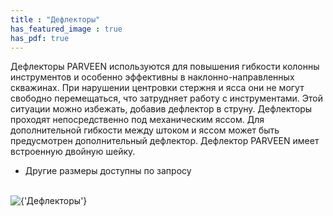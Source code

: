 ```yaml
---
title : "Дефлекторы"
has_featured_image : true
has_pdf: true
---
```


Дефлекторы PARVEEN используются для повышения гибкости колонны инструментов и особенно эффективны в наклонно-направленных скважинах. При нарушении центровки стержня и ясса они не могут свободно перемещаться, что затрудняет работу с инструментами. Этой ситуации можно избежать, добавив дефлектор в струну. Дефлекторы проходят непосредственно под механическим яссом. Для дополнительной гибкости между штоком и яссом может быть предусмотрен дополнительный дефлектор. Дефлектор PARVEEN имеет встроенную двойную шейку.

* Другие размеры доступны по запросу

<br />
<Image src={image} alt={'Дефлекторы'} />
